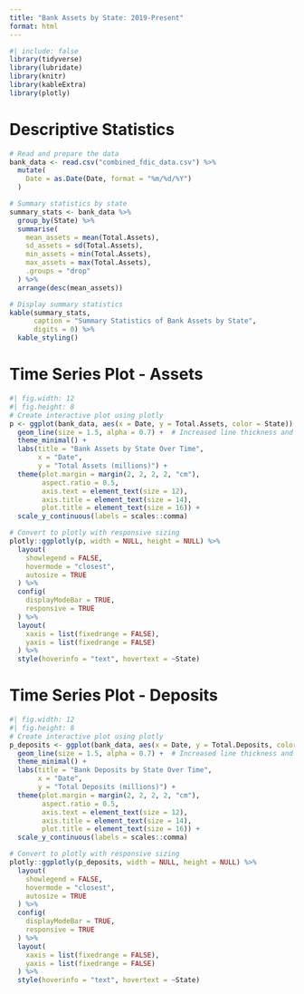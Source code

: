 ```yaml
---
title: "Bank Assets by State: 2019-Present"
format: html
---
```


```r
#| include: false
library(tidyverse)
library(lubridate)
library(knitr)
library(kableExtra)
library(plotly)
```

# Descriptive Statistics

```r
# Read and prepare the data
bank_data <- read.csv("combined_fdic_data.csv") %>%
  mutate(
    Date = as.Date(Date, format = "%m/%d/%Y")
  )

# Summary statistics by state
summary_stats <- bank_data %>%
  group_by(State) %>%
  summarise(
    mean_assets = mean(Total.Assets),
    sd_assets = sd(Total.Assets),
    min_assets = min(Total.Assets),
    max_assets = max(Total.Assets),
    .groups = "drop"
  ) %>%
  arrange(desc(mean_assets))

# Display summary statistics
kable(summary_stats, 
      caption = "Summary Statistics of Bank Assets by State",
      digits = 0) %>%
  kable_styling()
```

# Time Series Plot - Assets

```r
#| fig.width: 12
#| fig.height: 8
# Create interactive plot using plotly
p <- ggplot(bank_data, aes(x = Date, y = Total.Assets, color = State)) +
  geom_line(size = 1.5, alpha = 0.7) +  # Increased line thickness and added transparency
  theme_minimal() +
  labs(title = "Bank Assets by State Over Time",
       x = "Date",
       y = "Total Assets (millions)") +
  theme(plot.margin = margin(2, 2, 2, 2, "cm"),
        aspect.ratio = 0.5,
        axis.text = element_text(size = 12),
        axis.title = element_text(size = 14),
        plot.title = element_text(size = 16)) +
  scale_y_continuous(labels = scales::comma)

# Convert to plotly with responsive sizing
plotly::ggplotly(p, width = NULL, height = NULL) %>%
  layout(
    showlegend = FALSE,
    hovermode = "closest",
    autosize = TRUE
  ) %>%
  config(
    displayModeBar = TRUE,
    responsive = TRUE
  ) %>%
  layout(
    xaxis = list(fixedrange = FALSE),
    yaxis = list(fixedrange = FALSE)
  ) %>%
  style(hoverinfo = "text", hovertext = ~State)
```

# Time Series Plot - Deposits

```r
#| fig.width: 12
#| fig.height: 8
# Create interactive plot using plotly
p_deposits <- ggplot(bank_data, aes(x = Date, y = Total.Deposits, color = State)) +
  geom_line(size = 1.5, alpha = 0.7) +  # Increased line thickness and added transparency
  theme_minimal() +
  labs(title = "Bank Deposits by State Over Time",
       x = "Date",
       y = "Total Deposits (millions)") +
  theme(plot.margin = margin(2, 2, 2, 2, "cm"),
        aspect.ratio = 0.5,
        axis.text = element_text(size = 12),
        axis.title = element_text(size = 14),
        plot.title = element_text(size = 16)) +
  scale_y_continuous(labels = scales::comma)

# Convert to plotly with responsive sizing
plotly::ggplotly(p_deposits, width = NULL, height = NULL) %>%
  layout(
    showlegend = FALSE,
    hovermode = "closest",
    autosize = TRUE
  ) %>%
  config(
    displayModeBar = TRUE,
    responsive = TRUE
  ) %>%
  layout(
    xaxis = list(fixedrange = FALSE),
    yaxis = list(fixedrange = FALSE)
  ) %>%
  style(hoverinfo = "text", hovertext = ~State)
```
